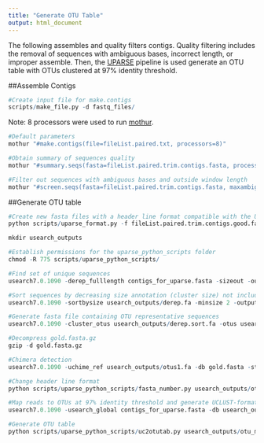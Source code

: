 ```yaml
---
title: "Generate OTU Table"
output: html_document
---
```


The following assembles and quality filters contigs. Quality filtering includes the removal of sequences with ambiguous bases, incorrect length, or improper assemble. Then, the [UPARSE](http://www.drive5.com/uparse/) pipeline is used generate an OTU table with OTUs clustered at 97% identity threshold.

##Assemble Contigs
```r
#Create input file for make.contigs 
scripts/make_file.py -d fastq_files/
```

Note: 8 processors were used to run [mothur](https://www.mothur.org/wiki/Main_Page).
```r
#Default parameters
mothur "#make.contigs(file=fileList.paired.txt, processors=8)"

#Obtain summary of sequences quality
mothur "#summary.seqs(fasta=fileList.paired.trim.contigs.fasta, processors=8)"

#Filter out sequences with ambiguous bases and outside window length 
mothur "#screen.seqs(fasta=fileList.paired.trim.contigs.fasta, maxambig=0, minlength=245, maxlength=275)"
```

##Generate OTU table
```r
#Create new fasta files with a header line format compatible with the UPARSE pipeline
python scripts/uparse_format.py -f fileList.paired.trim.contigs.good.fasta -g fileList.paired.contigs.groups
```

```r
mkdir usearch_outputs

#Establish permissions for the uparse_python_scripts folder
chmod -R 775 scripts/uparse_python_scripts/

#Find set of unique sequences
usearch7.0.1090 -derep_fulllength contigs_for_uparse.fasta -sizeout -output usearch_outputs/derep.fa

#Sort sequences by decreasing size annotation (cluster size) not including singletons
usearch7.0.1090 -sortbysize usearch_outputs/derep.fa -minsize 2 -output usearch_outputs/derep.sort.fa

#Generate fasta file containing OTU representative sequences
usearch7.0.1090 -cluster_otus usearch_outputs/derep.sort.fa -otus usearch_outputs/otus1.fa

#Decompress gold.fasta.gz
gzip -d gold.fasta.gz

#Chimera detection
usearch7.0.1090 -uchime_ref usearch_outputs/otus1.fa -db gold.fasta -strand plus -nonchimeras usearch_outputs/otus1.nonchimera.fa

#Change header line format
python scripts/uparse_python_scripts/fasta_number.py usearch_outputs/otus1.nonchimera.fa > usearch_outputs/otus2.fa

#Map reads to OTUs at 97% identity threshold and generate UCLUST-format tabbed text
usearch7.0.1090 -usearch_global contigs_for_uparse.fasta -db usearch_outputs/otus2.fa -strand plus -id 0.97 -uc usearch_outputs/otu_map.uc

#Generate OTU table
python scripts/uparse_python_scripts/uc2otutab.py usearch_outputs/otu_map.uc > otu_table.txt
```